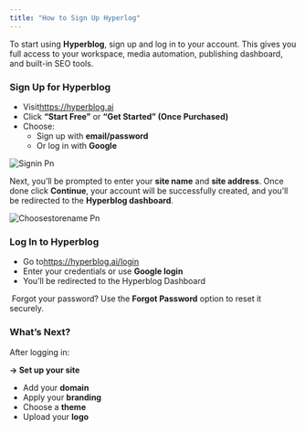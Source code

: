 ```yaml
---
title: "How to Sign Up Hyperlog"
---
```


To start using **Hyperblog**, sign up and log in to your account. This gives you full access to your workspace, media automation, publishing dashboard, and built-in SEO tools.

### **Sign Up for Hyperblog**

- Visit[<u>https://hyperblog.ai</u>](https://hyperblog.ai)
- Click **“Start Free”** or **“Get Started” (Once Purchased)**
- Choose:
  - Sign up with **email/password**
  - Or log in with **Google**

![Signin Pn](/images/signin.png)

Next, you’ll be prompted to enter your **site name** and **site address**. Once done click **Continue**, your account will be successfully created, and you’ll be redirected to the **Hyperblog dashboard**.

![Choosestorename Pn](/images/choosestorename.png)

### **Log In to Hyperblog**

- Go to[<u>https://hyperblog.ai/login</u>](https://hyperblog.ai/login)
- Enter your credentials or use **Google login**
- You’ll be redirected to the Hyperblog Dashboard

 Forgot your password? Use the **Forgot Password** option to reset it securely.

### **What’s Next?**

After logging in:

**→ Set up your site**

- Add your **domain**
- Apply your **branding**
- Choose a **theme**
- Upload your **logo**